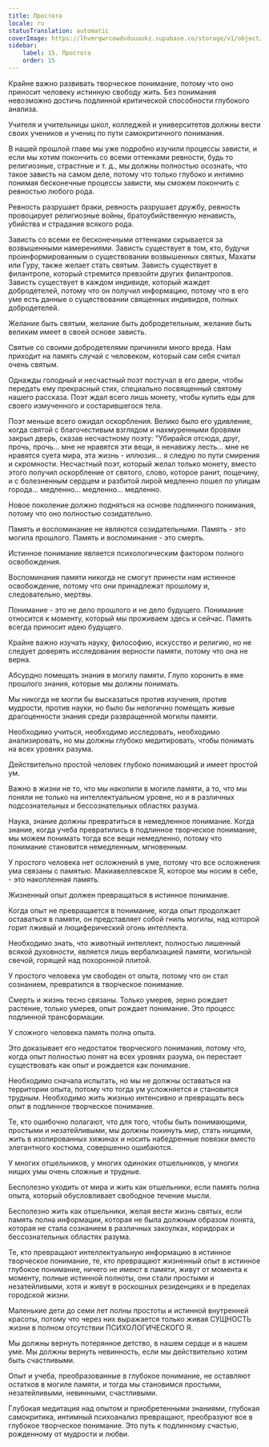 ```yaml
---
title: Простота
locale: ru
statusTranslation: automatic
coverImage: https://lhvmrqwrcowdvduuaukz.supabase.co/storage/v1/object/public/strapi-uploads/small_cover-educacion-fundamental.webp-2d51a7828a2b1309555be27f7e2a61a0.webp
sidebar:
    label: 15. Простота
    order: 15
---
```

Крайне важно развивать творческое понимание, потому что оно приносит человеку истинную свободу жить. Без понимания невозможно достичь подлинной критической способности глубокого анализа.

Учителя и учительницы школ, колледжей и университетов должны вести своих учеников и учениц по пути самокритичного понимания.

В нашей прошлой главе мы уже подробно изучили процессы зависти, и если мы хотим покончить со всеми оттенками ревности, будь то религиозные, страстные и т. д., мы должны полностью осознать, что такое зависть на самом деле, потому что только глубоко и интимно понимая бесконечные процессы зависти, мы сможем покончить с ревностью любого рода.

Ревность разрушает браки, ревность разрушает дружбу, ревность провоцирует религиозные войны, братоубийственную ненависть, убийства и страдания всякого рода.

Зависть со всеми ее бесконечными оттенками скрывается за возвышенными намерениями. Зависть существует в том, кто, будучи проинформированным о существовании возвышенных святых, Махатм или Гуру, также желает стать святым. Зависть существует в филантропе, который стремится превзойти других филантропов. Зависть существует в каждом индивиде, который жаждет добродетелей, потому что он получил информацию, потому что в его уме есть данные о существовании священных индивидов, полных добродетелей.

Желание быть святым, желание быть добродетельным, желание быть великим имеет в своей основе зависть.

Святые со своими добродетелями причинили много вреда. Нам приходит на память случай с человеком, который сам себя считал очень святым.

Однажды голодный и несчастный поэт постучал в его двери, чтобы передать ему прекрасный стих, специально посвященный святому нашего рассказа. Поэт ждал всего лишь монету, чтобы купить еды для своего измученного и состарившегося тела.

Поэт меньше всего ожидал оскорбления. Велико было его удивление, когда святой с благочестивым взглядом и нахмуренными бровями закрыл дверь, сказав несчастному поэту: "Убирайся отсюда, друг, прочь, прочь... мне не нравятся эти вещи, я ненавижу лесть... мне не нравятся суета мира, эта жизнь - иллюзия... я следую по пути смирения и скромности. Несчастный поэт, который желал только монету, вместо этого получил оскорбление от святого, слово, которое ранит, пощечину, и с болезненным сердцем и разбитой лирой медленно пошел по улицам города... медленно... медленно... медленно.

Новое поколение должно подняться на основе подлинного понимания, потому что оно полностью созидательно.

Память и воспоминание не являются созидательными. Память - это могила прошлого. Память и воспоминание - это смерть.

Истинное понимание является психологическим фактором полного освобождения.

Воспоминания памяти никогда не смогут принести нам истинное освобождение, потому что они принадлежат прошлому и, следовательно, мертвы.

Понимание - это не дело прошлого и не дело будущего. Понимание относится к моменту, который мы проживаем здесь и сейчас. Память всегда приносит идею будущего.

Крайне важно изучать науку, философию, искусство и религию, но не следует доверять исследования верности памяти, потому что она не верна.

Абсурдно помещать знания в могилу памяти. Глупо хоронить в яме прошлого знания, которые мы должны понимать.

Мы никогда не могли бы высказаться против изучения, против мудрости, против науки, но было бы нелогично помещать живые драгоценности знания среди развращенной могилы памяти.

Необходимо учиться, необходимо исследовать, необходимо анализировать, но мы должны глубоко медитировать, чтобы понимать на всех уровнях разума.

Действительно простой человек глубоко понимающий и имеет простой ум.

Важно в жизни не то, что мы накопили в могиле памяти, а то, что мы поняли не только на интеллектуальном уровне, но и в различных подсознательных и бессознательных областях разума.

Наука, знание должны превратиться в немедленное понимание. Когда знание, когда учеба превратились в подлинное творческое понимание, мы можем понимать тогда все вещи немедленно, потому что понимание становится немедленным, мгновенным.

У простого человека нет осложнений в уме, потому что все осложнения ума связаны с памятью. Макиавеллевское Я, которое мы носим в себе, - это накопленная память.

Жизненный опыт должен превращаться в истинное понимание.

Когда опыт не превращается в понимание, когда опыт продолжает оставаться в памяти, он представляет собой гниль могилы, над которой горит лживый и люциферический огонь интеллекта.

Необходимо знать, что животный интеллект, полностью лишенный всякой духовности, является лишь вербализацией памяти, могильной свечой, горящей над похоронной плитой.

У простого человека ум свободен от опыта, потому что он стал сознанием, превратился в творческое понимание.

Смерть и жизнь тесно связаны. Только умерев, зерно рождает растение, только умерев, опыт рождает понимание. Это процесс подлинной трансформации.

У сложного человека память полна опыта.

Это доказывает его недостаток творческого понимания, потому что, когда опыт полностью понят на всех уровнях разума, он перестает существовать как опыт и рождается как понимание.

Необходимо сначала испытать, но мы не должны оставаться на территории опыта, потому что тогда ум усложняется и становится трудным. Необходимо жить жизнью интенсивно и превращать весь опыт в подлинное творческое понимание.

Те, кто ошибочно полагают, что для того, чтобы быть понимающими, простыми и незатейливыми, мы должны покинуть мир, стать нищими, жить в изолированных хижинах и носить набедренные повязки вместо элегантного костюма, совершенно ошибаются.

У многих отшельников, у многих одиноких отшельников, у многих нищих умы очень сложные и трудные.

Бесполезно уходить от мира и жить как отшельники, если память полна опыта, который обусловливает свободное течение мысли.

Бесполезно жить как отшельники, желая вести жизнь святых, если память полна информации, которая не была должным образом понята, которая не стала сознанием в различных закоулках, коридорах и бессознательных областях разума.

Те, кто превращают интеллектуальную информацию в истинное творческое понимание, те, кто превращают жизненный опыт в истинное глубокое понимание, ничего не имеют в памяти, живут от момента к моменту, полные истинной полноты, они стали простыми и незатейливыми, хотя и живут в роскошных резиденциях и в пределах городской жизни.

Маленькие дети до семи лет полны простоты и истинной внутренней красоты, потому что через них выражается только живая СУЩНОСТЬ жизни в полном отсутствии ПСИХОЛОГИЧЕСКОГО Я.

Мы должны вернуть потерянное детство, в нашем сердце и в нашем уме. Мы должны вернуть невинность, если мы действительно хотим быть счастливыми.

Опыт и учеба, преобразованные в глубокое понимание, не оставляют остатков в могиле памяти, и тогда мы становимся простыми, незатейливыми, невинными, счастливыми.

Глубокая медитация над опытом и приобретенными знаниями, глубокая самокритика, интимный психоанализ превращают, преобразуют все в глубокое творческое понимание. Это путь к подлинному счастью, рожденному от мудрости и любви.

